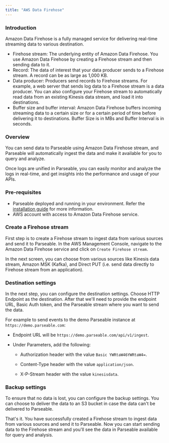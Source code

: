 ```yaml
---
title: "AWS Data Firehose"
---
```


### Introduction
Amazon Data Firehose is a fully managed service for delivering real-time streaming data to various destination.

- Firehose stream: The underlying entity of Amazon Data Firehose. You use Amazon Data Firehose by creating a Firehose stream and then sending data to it.
- Record: The data of interest that your data producer sends to a Firehose stream. A record can be as large as 1,000 KB.
- Data producer: Producers send records to Firehose streams. For example, a web server that sends log data to a Firehose stream is a data producer. You can also configure your Firehose stream to automatically read data from an existing Kinesis data stream, and load it into destinations.
- Buffer size and buffer interval: Amazon Data Firehose buffers incoming streaming data to a certain size or for a certain period of time before delivering it to destinations. Buffer Size is in MBs and Buffer Interval is in seconds.

### Overview
You can send data to Parseable using Amazon Data Firehose stream, and Parseable will automatically ingest the data and make it available for you to query and analyze.

Once logs are unified in Parseable, you can easily monitor and analyze the logs in real-time, and get insights into the performance and usage of your APIs.

### Pre-requisites
- Parseable deployed and running in your environment. Refer the [installation guide](/docs/installation) for more information.
- AWS account with access to Amazon Data Firehose service.

### Create a Firehose stream
First step is to create a Firehose stream to ingest data from various sources and send it to Parseable. In the AWS Management Console, navigate to the Amazon Data Firehose service and click on `Create Firehose stream`.

In the next screen, you can choose from various sources like Kinesis data stream, Amazon MSK (Kafka), and Direct PUT (i.e. send data directly to Firehose stream from an application).

### Destination settings
In the next step, you can configure the destination settings. Choose HTTP Endpoint as the destination. After that we'll need to provide the endpoint URL, Basic Auth token, and the Parseable stream where you want to send the data.

For example to send events to the demo Parseable instance at `https://demo.parseable.com`:

- Endpoint URL will be `https://demo.parseable.com/api/v1/ingest`.

- Under Parameters, add the following:

    - Authorization header with the value `Basic YWRtaW46YWRtaW4=`.

    - Content-Type header with the value `application/json`.

    - X-P-Stream header with the value `kinesisdata`.



### Backup settings
To ensure that no data is lost, you can configure the backup settings. You can choose to deliver the data to an S3 bucket in case the data can't be delivered to Parseable.

That's it. You have successfully created a Firehose stream to ingest data from various sources and send it to Parseable. Now you can start sending data to the Firehose stream and you'll see the data in Parseable available for query and analysis.